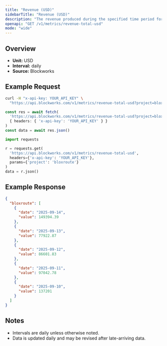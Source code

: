 ```yaml
---
title: "Revenue (USD)"
sidebarTitle: "Revenue (USD)"
description: "The revenue produced during the specified time period for given project."
openapi: "GET /v1/metrics/revenue-total-usd"
mode: "wide"
---
```


## Overview

- **Unit:** USD
- **Interval:** daily
- **Source:** Blockworks

## Example Request

<CodeGroup>

```bash cURL
curl -H "x-api-key: YOUR_API_KEY" \
  "https://api.blockworks.com/v1/metrics/revenue-total-usd?project=bloxroute"
```

```typescript TypeScript
const res = await fetch(
  'https://api.blockworks.com/v1/metrics/revenue-total-usd?project=bloxroute',
  { headers: { 'x-api-key': 'YOUR_API_KEY' } }
)
const data = await res.json()
```

```python Python
import requests

r = requests.get(
  'https://api.blockworks.com/v1/metrics/revenue-total-usd',
  headers={'x-api-key': 'YOUR_API_KEY'},
  params={'project': 'bloxroute'}
)
data = r.json()
```

</CodeGroup>

## Example Response

```json
{
  "bloxroute": [
    {
      "date": "2025-09-14",
      "value": 149394.39
    },
    {
      "date": "2025-09-13",
      "value": 77922.87
    },
    {
      "date": "2025-09-12",
      "value": 86601.83
    },
    {
      "date": "2025-09-11",
      "value": 97042.78
    },
    {
      "date": "2025-09-10",
      "value": 137201
    }
  ]
}
```

## Notes
- Intervals are daily unless otherwise noted.
- Data is updated daily and may be revised after late-arriving data.